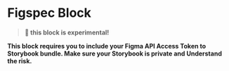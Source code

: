 
<Meta title="Internal/Blocks/Figspec" />

# Figspec Block

> **🚨 this block is experimental!**

**This block requires you to include your Figma API Access Token to Storybook bundle.
Make sure your Storybook is private and Understand the risk.**

<ArgsTable of={Figspec} />
